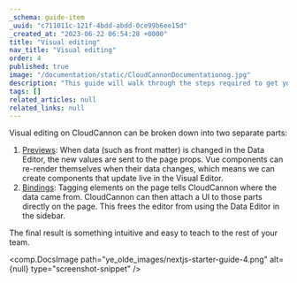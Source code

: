 ```yaml
---
_schema: guide-item
_uuid: "c711011c-121f-4bdd-abdd-0ce99b6ee15d"
_created_at: "2023-06-22 06:54:28 +0000"
title: "Visual editing"
nav_title: "Visual editing"
order: 4
published: true
image: "/documentation/static/CloudCannonDocumentationog.jpg"
description: "This guide will walk through the steps required to get your Next.js site built, editable and live on CloudCannon."
tags: []
related_articles: null
related_links: null
---
```


Visual editing on CloudCannon can be broken down into two separate parts:

1. [Previews](/documentation/articles/live-editing-with-vue/)\: When data (such as front matter) is changed in the Data Editor, the new values are sent to the page props.
Vue components can re-render themselves when their data changes, which means we can create components that update live in the Visual Editor.
2. [Bindings](/documentation/articles/what-are-visual-data-bindings/)\: Tagging elements on the page tells CloudCannon where the data came from.
CloudCannon can then attach a UI to those parts directly on the page. This frees the editor from using the Data Editor in the sidebar.

The final result is something intuitive and easy to teach to the rest of your team.

<comp.DocsImage path="ye_olde_images/nextjs-starter-guide-4.png" alt={null} type="screenshot-snippet" />
